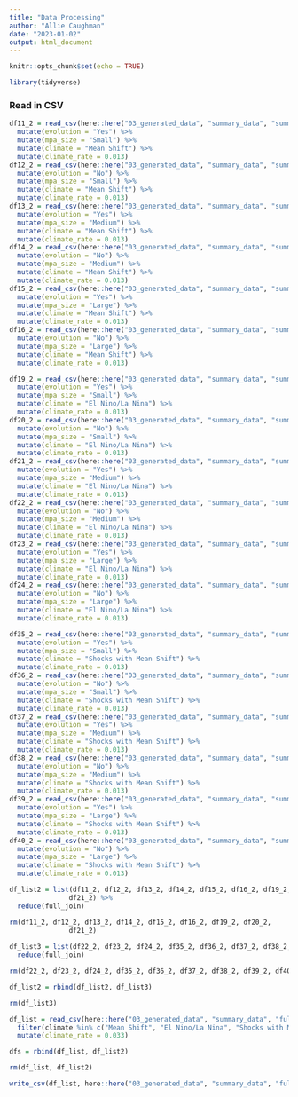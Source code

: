 ```yaml
---
title: "Data Processing"
author: "Allie Caughman"
date: "2023-01-02"
output: html_document
---
```


```r
knitr::opts_chunk$set(echo = TRUE)

library(tidyverse)
```

### Read in CSV

```r
df11_2 = read_csv(here::here("03_generated_data", "summary_data", "summary_m11_2.csv")) %>%
  mutate(evolution = "Yes") %>% 
  mutate(mpa_size = "Small") %>% 
  mutate(climate = "Mean Shift") %>% 
  mutate(climate_rate = 0.013)
df12_2 = read_csv(here::here("03_generated_data", "summary_data", "summary_m12_2.csv")) %>%
  mutate(evolution = "No") %>% 
  mutate(mpa_size = "Small") %>% 
  mutate(climate = "Mean Shift") %>% 
  mutate(climate_rate = 0.013)
df13_2 = read_csv(here::here("03_generated_data", "summary_data", "summary_m13_2.csv")) %>%
  mutate(evolution = "Yes") %>% 
  mutate(mpa_size = "Medium") %>% 
  mutate(climate = "Mean Shift") %>% 
  mutate(climate_rate = 0.013)
df14_2 = read_csv(here::here("03_generated_data", "summary_data", "summary_m14_2.csv")) %>%
  mutate(evolution = "No") %>% 
  mutate(mpa_size = "Medium") %>% 
  mutate(climate = "Mean Shift") %>% 
  mutate(climate_rate = 0.013)
df15_2 = read_csv(here::here("03_generated_data", "summary_data", "summary_m15_2.csv")) %>%
  mutate(evolution = "Yes") %>% 
  mutate(mpa_size = "Large") %>% 
  mutate(climate = "Mean Shift") %>% 
  mutate(climate_rate = 0.013)
df16_2 = read_csv(here::here("03_generated_data", "summary_data", "summary_m16_2.csv")) %>%
  mutate(evolution = "No") %>% 
  mutate(mpa_size = "Large") %>% 
  mutate(climate = "Mean Shift") %>% 
  mutate(climate_rate = 0.013)

df19_2 = read_csv(here::here("03_generated_data", "summary_data", "summary_m19_2.csv")) %>%
  mutate(evolution = "Yes") %>% 
  mutate(mpa_size = "Small") %>% 
  mutate(climate = "El Nino/La Nina") %>% 
  mutate(climate_rate = 0.013)
df20_2 = read_csv(here::here("03_generated_data", "summary_data", "summary_m20_2.csv")) %>%
  mutate(evolution = "No") %>% 
  mutate(mpa_size = "Small") %>% 
  mutate(climate = "El Nino/La Nina") %>% 
  mutate(climate_rate = 0.013)
df21_2 = read_csv(here::here("03_generated_data", "summary_data", "summary_m21_2.csv")) %>%
  mutate(evolution = "Yes") %>% 
  mutate(mpa_size = "Medium") %>% 
  mutate(climate = "El Nino/La Nina") %>% 
  mutate(climate_rate = 0.013)
df22_2 = read_csv(here::here("03_generated_data", "summary_data", "summary_m22_2.csv")) %>%
  mutate(evolution = "No") %>% 
  mutate(mpa_size = "Medium") %>% 
  mutate(climate = "El Nino/La Nina") %>% 
  mutate(climate_rate = 0.013)
df23_2 = read_csv(here::here("03_generated_data", "summary_data", "summary_m23_2.csv")) %>%
  mutate(evolution = "Yes") %>% 
  mutate(mpa_size = "Large") %>% 
  mutate(climate = "El Nino/La Nina") %>% 
  mutate(climate_rate = 0.013)
df24_2 = read_csv(here::here("03_generated_data", "summary_data", "summary_m24_2.csv")) %>%
  mutate(evolution = "No") %>% 
  mutate(mpa_size = "Large") %>% 
  mutate(climate = "El Nino/La Nina") %>% 
  mutate(climate_rate = 0.013)

df35_2 = read_csv(here::here("03_generated_data", "summary_data", "summary_m35_2.csv")) %>%
  mutate(evolution = "Yes") %>% 
  mutate(mpa_size = "Small") %>% 
  mutate(climate = "Shocks with Mean Shift") %>% 
  mutate(climate_rate = 0.013)
df36_2 = read_csv(here::here("03_generated_data", "summary_data", "summary_m36_2.csv")) %>%
  mutate(evolution = "No") %>% 
  mutate(mpa_size = "Small") %>% 
  mutate(climate = "Shocks with Mean Shift") %>% 
  mutate(climate_rate = 0.013)
df37_2 = read_csv(here::here("03_generated_data", "summary_data", "summary_m37_2.csv")) %>%
  mutate(evolution = "Yes") %>% 
  mutate(mpa_size = "Medium") %>% 
  mutate(climate = "Shocks with Mean Shift") %>% 
  mutate(climate_rate = 0.013)
df38_2 = read_csv(here::here("03_generated_data", "summary_data", "summary_m38_2.csv")) %>%
  mutate(evolution = "No") %>% 
  mutate(mpa_size = "Medium") %>% 
  mutate(climate = "Shocks with Mean Shift") %>% 
  mutate(climate_rate = 0.013)
df39_2 = read_csv(here::here("03_generated_data", "summary_data", "summary_m39_2.csv")) %>%
  mutate(evolution = "Yes") %>% 
  mutate(mpa_size = "Large") %>% 
  mutate(climate = "Shocks with Mean Shift") %>% 
  mutate(climate_rate = 0.013)
df40_2 = read_csv(here::here("03_generated_data", "summary_data", "summary_m40_2.csv")) %>%
  mutate(evolution = "No") %>% 
  mutate(mpa_size = "Large") %>% 
  mutate(climate = "Shocks with Mean Shift") %>% 
  mutate(climate_rate = 0.013)
```

```r
df_list2 = list(df11_2, df12_2, df13_2, df14_2, df15_2, df16_2, df19_2, df20_2, 
               df21_2) %>% 
  reduce(full_join)

rm(df11_2, df12_2, df13_2, df14_2, df15_2, df16_2, df19_2, df20_2, 
               df21_2) 
               
df_list3 = list(df22_2, df23_2, df24_2, df35_2, df36_2, df37_2, df38_2, df39_2, df40_2) %>% 
  reduce(full_join)

rm(df22_2, df23_2, df24_2, df35_2, df36_2, df37_2, df38_2, df39_2, df40_2)

df_list2 = rbind(df_list2, df_list3)

rm(df_list3)
```

```r
df_list = read_csv(here::here("03_generated_data", "summary_data", "full_sum.csv")) %>%
  filter(climate %in% c("Mean Shift", "El Nino/La Nina", "Shocks with Mean Shift")) %>% 
  mutate(climate_rate = 0.033)
```

```r
dfs = rbind(df_list, df_list2)

rm(df_list, df_list2)

write_csv(df_list, here::here("03_generated_data", "summary_data", "full_sum_climate_rate.csv"))
```

